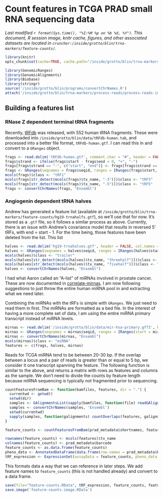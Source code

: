 # Count features in TCGA PRAD small RNA sequencing data
_Last modified `r format(Sys.time(), "%I:%M %p on %b %d, %Y")`. This document, R session image, knitr cache, figures, and other associated datasets are located in `cruncher:/inside/grotto/blin/trna-markers/feature-counts/`._

```r
library(knitr)
opts_chunk$set(cache=TRUE, cache.path="/inside/grotto/blin/trna-markers/feature-counts/cache/", eval=TRUE, echo=TRUE, warning=FALSE, results=FALSE, message=FALSE, autodep=TRUE, dev="png", dpi=300)
```

```r
library(GenomicRanges)
library(GenomicAlignments)
library(Biobase)
library(stringr)
source('/inside/grotto/blin/programs/convertChrNames.R')
attach('/inside/grotto/blin/trna-markers/process-reads/process-reads-image.RData')
```

## Building a features list

### RNase Z dependent terminal tRNA fragments

Recently, [tRFdb](http://genome.bioch.virginia.edu/trfdb/) was released, with 552 human tRNA fragments. These were downloaded into `/inside/grotto/blin/data/tRFdb-human.tab`, and processed into a better file format, `tRFdb-human.gtf`. I can read this in and convert to a `GRanges` object.

```r
frags <- read.delim('tRFdb-human.gtf', comment.char = "#", header = FALSE, col.names = c("seqid", "source", "type", "start", "end", "score", "strand", "phase", "attributes"))
frags$strand <- ifelse(frags$start - frags$end < 0, "+", "-")
frags[frags$strand == "-", c("start", "end")] <- frags[frags$strand == "-", c("end", "start")]
frags <- GRanges(seqnames = frags$seqid, ranges = IRanges(frags$start, frags$end), strand = ifelse(frags$start - frags$end < 0, "+", "-"), tx_name = paste0(str_extract(frags$attributes, "(chr.+trna\\d+-\\w+)"), "-", str_extract(frags$attributes, "\\d\\d\\d\\d\\w?")))
mcols(frags)$class <- "tRF1"
mcols(frags[str_detect(mcols(frags)$tx_name, "-3")])$class <- "tRF3"
mcols(frags[str_detect(mcols(frags)$tx_name, "-5")])$class <- "tRF5"
frags <- convertChrNames(frags, "Ensembl")
```

### Angiogenin dependent tRNA halves

Andrew has generated a feature list (available at `/inside/grotto/blin/trna-markers/feature-counts/hg19-trnahalfs.gtf`), so we'll use that for now. It's stored as a `.gtf` file, so it follows a similar process as above. Currently, there is an issue with Andrew's covariance model that results in reversed 5' tRFs, with end = start - 1. For the time being, those features have been deleted from the list. This list 

```r
halves <- read.delim('hg19-trnahalves.gtf', header = FALSE, col.names = c("seqid", "source", "type", "start", "end", "score", "strand", "phase", "attributes"))
halves <- GRanges(seqnames = halves$seqid, ranges = IRanges(halves$start, halves$end), strand = halves$strand, tx_name = str_extract(halves$attributes, "(tRNA|chr\\w+\\.\\w+|nmt)(-\\w+\\?*)+_(threehalf|fivehalf|trailer)"))
mcols(halves)$class <- "trailer"
mcols(halves[str_detect(mcols(halves)$tx_name, "threehalf")])$class <- "3half"
mcols(halves[str_detect(mcols(halves)$tx_name, "fivehalf")])$class <- "5half"
halves <- convertChrNames(halves, "Ensembl")
```

I had what Aaron called an "A-list" of miRNAs involved in prostate cancer. These are now documented in [correlate-mirnas](correlate-mirnas.html). I am now following suggestions to just throw the entire human miRNA pool in and extracting what we need later.

Combining the miRNAs with the tRFs is simple with `GRanges`. We just need to read them in first. The miRNAs are formatted as a bed file. In the interest of having a more complete set of data, I am using the entire miRNA primary transcript instead of miRNA levels.

```r
mirnas <- read.delim('/inside/grotto/blin/data/mir-hsa-primary.gff3', header = FALSE, stringsAsFactors = FALSE, col.names = c("seqid", "source", "type", "start", "end", "score", "strand", "phase", "attributes"))
mirnas <- GRanges(seqnames = mirnas$seqid, ranges = IRanges(start = mirnas$start, end = mirnas$end), strand = mirnas$strand, tx_name = str_extract(mirnas$attributes, "hsa(-\\w+)+"))
mirnas <- convertChrNames(mirnas, "Ensembl")
mcols(mirnas)$class <- "miRNA"
features <- c(frags, halves, mirnas)
```

Reads for TCGA miRNA tend to be between 20-30 bp. If the overlap between a locus and a pair of reads is greater than or equal to 5 bp, we consider it one transcript spanning the feature. The following function is similar to the above, and returns a matrix with rows as features and columns as the sample. We don't need to divide the counts by feature length because miRNA sequencing is typically not fragmented prior to sequencing. 

```r
countFeaturesFromBam <- function(bamfiles, features, dir = ".") {
  currentwd <- getwd()
  setwd(dir)
  samples <- GAlignmentsList(sapply(bamfiles, function(file) readGAlignments(file)))
  samples <- convertChrNames(samples, 'Ensembl')
  setwd(currentwd)
  sapply(samples, function(galignments) countOverlaps(features, galignments, minoverlap = 5))
}
```

```r
feature_counts <- countFeaturesFromBam(prad_metadata$shortnames, features, '/inside/grotto/blin/trna-markers/mirna/prad')
```

```r
rownames(feature_counts) <- mcols(features)$tx_name
colnames(feature_counts) <- prad_metadata$barcode
feature_counts <- as.data.frame(feature_counts)
pheno_data <- AnnotatedDataFrame(data.frame(row.names = prad_metadata$barcode, sample_type = prad_metadata$sample_type))
tRF_expression <- ExpressionSet(assayData = feature_counts, pheno_data = pheno_data)
```

This formats data a way that we can reference in later steps. We add feature names to `feature_counts` (this is not handled already) and convert to a data frame.

```r
save(file="feature-counts.RData", tRF_expression, feature_counts, features, prad_metadata)
save.image('feature-counts-image.RData')
```

